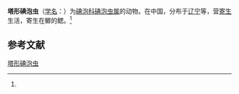 {{Speciesbox
| name = 塔形碘泡虫
| status = 
| status_system = 
| image = 
| genus = Myxobolus
| species = pyramidis
| authority = (Chen, 1998)<ref name='id9424'>{{cite web| url =http://www.bioinfo.cn/db05/BjdwSpecies.php?action=view&id=9424| title =塔形碘泡虫| work =《中国动物物种编目数据库》| publisher =中国科学院微生物研究所| author =中国科学院动物研究所| accessdate =2009-04-16| deadurl =yes| archiveurl =https://web.archive.org/web/20160305042155/http://www.bioinfo.cn/db05/BjdwSpecies.php?action=view&id=9424| archivedate =2016-03-05}}</ref>
}}

'''塔形碘泡虫'''（[[学名|学名]]：{{lang|la|''Myxobolus pyramidis''}}）为[[碘泡科|碘泡科]][[碘泡虫属|碘泡虫属]]的动物。在中国，分布于[[辽宁|辽宁]]等，营[[寄生|寄生]]生活，寄生在鲫的鳃。<ref name='id9424'/>

== 参考文献 ==
{{reflist}}

{{Wikispecies|Myxobolus pyramidis}}
{{Taxonbar|from=Q16796577}}

[[Category:碘泡虫属|塔形碘泡虫]]


{{Cnidarian-stub}}